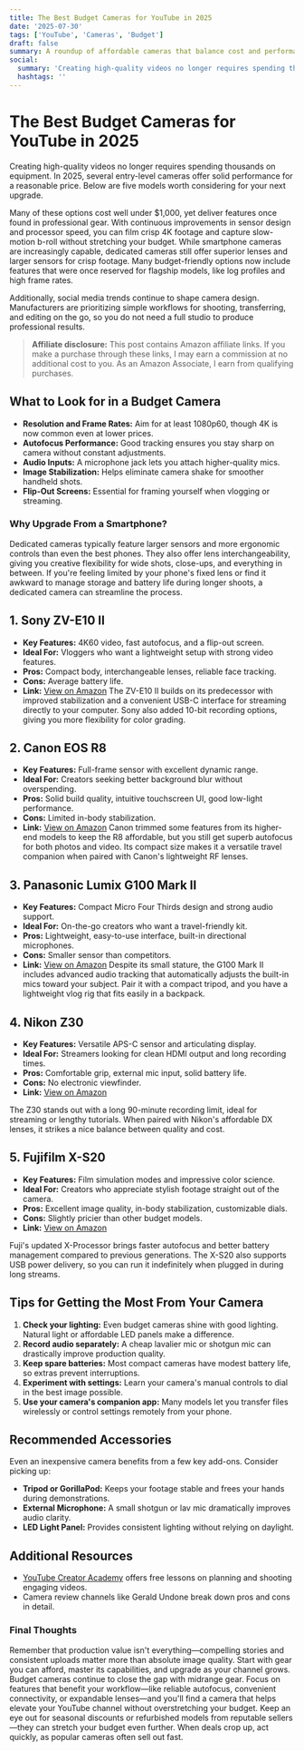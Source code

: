 ```yaml
---
title: The Best Budget Cameras for YouTube in 2025
date: '2025-07-30'
tags: ['YouTube', 'Cameras', 'Budget']
draft: false
summary: A roundup of affordable cameras that balance cost and performance for aspiring YouTubers in 2025.
social:
  summary: 'Creating high-quality videos no longer requires spending thousands on equipment.'
  hashtags: ''
---
```


# The Best Budget Cameras for YouTube in 2025

Creating high-quality videos no longer requires spending thousands on equipment. In 2025, several entry-level cameras offer solid performance for a reasonable price. Below are five models worth considering for your next upgrade.

Many of these options cost well under $1,000, yet deliver features once found in professional gear. With continuous improvements in sensor design and processor speed, you can film crisp 4K footage and capture slow-motion b-roll without stretching your budget.
While smartphone cameras are increasingly capable, dedicated cameras still offer superior lenses and larger sensors for crisp footage. Many budget-friendly options now include features that were once reserved for flagship models, like log profiles and high frame rates.

Additionally, social media trends continue to shape camera design. Manufacturers are prioritizing simple workflows for shooting, transferring, and editing on the go, so you do not need a full studio to produce professional results.

> **Affiliate disclosure:** This post contains Amazon affiliate links. If you make a purchase through these links, I may earn a commission at no additional cost to you. As an Amazon Associate, I earn from qualifying purchases.
## What to Look for in a Budget Camera

- **Resolution and Frame Rates:** Aim for at least 1080p60, though 4K is now common even at lower prices.
- **Autofocus Performance:** Good tracking ensures you stay sharp on camera without constant adjustments.
- **Audio Inputs:** A microphone jack lets you attach higher-quality mics.
- **Image Stabilization:** Helps eliminate camera shake for smoother handheld shots.
- **Flip-Out Screens:** Essential for framing yourself when vlogging or streaming.

### Why Upgrade From a Smartphone?

Dedicated cameras typically feature larger sensors and more ergonomic controls than even the best phones. They also offer lens interchangeability, giving you creative flexibility for wide shots, close-ups, and everything in between. If you're feeling limited by your phone's fixed lens or find it awkward to manage storage and battery life during longer shoots, a dedicated camera can streamline the process.


## 1. Sony ZV-E10 II

- **Key Features:** 4K60 video, fast autofocus, and a flip-out screen.
- **Ideal For:** Vloggers who want a lightweight setup with strong video features.
- **Pros:** Compact body, interchangeable lenses, reliable face tracking.
- **Cons:** Average battery life.
- **Link:** [View on Amazon](https://www.amazon.com/dp/B0EXAMPLE/?tag=ajstudios09-21)
The ZV-E10 II builds on its predecessor with improved stabilization and a convenient USB-C interface for streaming directly to your computer. Sony also added 10-bit recording options, giving you more flexibility for color grading.

## 2. Canon EOS R8

- **Key Features:** Full-frame sensor with excellent dynamic range.
- **Ideal For:** Creators seeking better background blur without overspending.
- **Pros:** Solid build quality, intuitive touchscreen UI, good low-light performance.
- **Cons:** Limited in-body stabilization.
- **Link:** [View on Amazon](https://www.amazon.com/dp/B0CANONR8/?tag=ajstudios09-21)
Canon trimmed some features from its higher-end models to keep the R8 affordable, but you still get superb autofocus for both photos and video. Its compact size makes it a versatile travel companion when paired with Canon's lightweight RF lenses.

## 3. Panasonic Lumix G100 Mark II

- **Key Features:** Compact Micro Four Thirds design and strong audio support.
- **Ideal For:** On-the-go creators who want a travel-friendly kit.
- **Pros:** Lightweight, easy-to-use interface, built-in directional microphones.
- **Cons:** Smaller sensor than competitors.
- **Link:** [View on Amazon](https://www.amazon.com/dp/B0LUMIXG100/?tag=ajstudios09-21)
Despite its small stature, the G100 Mark II includes advanced audio tracking that automatically adjusts the built-in mics toward your subject. Pair it with a compact tripod, and you have a lightweight vlog rig that fits easily in a backpack.

## 4. Nikon Z30

- **Key Features:** Versatile APS-C sensor and articulating display.
- **Ideal For:** Streamers looking for clean HDMI output and long recording times.
- **Pros:** Comfortable grip, external mic input, solid battery life.
- **Cons:** No electronic viewfinder.
- **Link:** [View on Amazon](https://www.amazon.com/dp/B0NIKONZ30/?tag=ajstudios09-21)

The Z30 stands out with a long 90-minute recording limit, ideal for streaming or lengthy tutorials. When paired with Nikon's affordable DX lenses, it strikes a nice balance between quality and cost.
## 5. Fujifilm X-S20

- **Key Features:** Film simulation modes and impressive color science.
- **Ideal For:** Creators who appreciate stylish footage straight out of the camera.
- **Pros:** Excellent image quality, in-body stabilization, customizable dials.
- **Cons:** Slightly pricier than other budget models.
- **Link:** [View on Amazon](https://www.amazon.com/dp/B0FUJIFILMXS20/?tag=ajstudios09-21)

Fuji's updated X-Processor brings faster autofocus and better battery management compared to previous generations. The X-S20 also supports USB power delivery, so you can run it indefinitely when plugged in during long streams.
## Tips for Getting the Most From Your Camera

1. **Check your lighting:** Even budget cameras shine with good lighting. Natural light or affordable LED panels make a difference.
2. **Record audio separately:** A cheap lavalier mic or shotgun mic can drastically improve production quality.
3. **Keep spare batteries:** Most compact cameras have modest battery life, so extras prevent interruptions.
4. **Experiment with settings:** Learn your camera's manual controls to dial in the best image possible.
5. **Use your camera's companion app:** Many models let you transfer files wirelessly or control settings remotely from your phone.

## Recommended Accessories

Even an inexpensive camera benefits from a few key add-ons. Consider picking up:
- **Tripod or GorillaPod:** Keeps your footage stable and frees your hands during demonstrations.
- **External Microphone:** A small shotgun or lav mic dramatically improves audio clarity.
- **LED Light Panel:** Provides consistent lighting without relying on daylight.

## Additional Resources

- [YouTube Creator Academy](https://creatoracademy.youtube.com) offers free lessons on planning and shooting engaging videos.
- Camera review channels like Gerald Undone break down pros and cons in detail.

### Final Thoughts

Remember that production value isn't everything—compelling stories and consistent uploads matter more than absolute image quality. Start with gear you can afford, master its capabilities, and upgrade as your channel grows.
Budget cameras continue to close the gap with midrange gear. Focus on features that benefit your workflow—like reliable autofocus, convenient connectivity, or expandable lenses—and you'll find a camera that helps elevate your YouTube channel without overstretching your budget.
Keep an eye out for seasonal discounts or refurbished models from reputable sellers—they can stretch your budget even further. When deals crop up, act quickly, as popular cameras often sell out fast.
